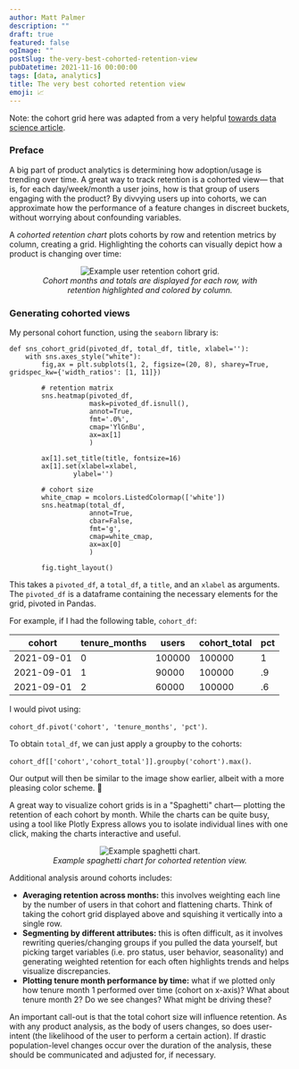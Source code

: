 ```yaml
---
author: Matt Palmer
description: ""
draft: true
featured: false
ogImage: ""
postSlug: the-very-best-cohorted-retention-view
pubDatetime: 2021-11-16 00:00:00
tags: [data, analytics]
title: The very best cohorted retention view
emoji: 📈
---
```



Note: the cohort grid here was adapted from a very helpful [towards data science article](https://towardsdatascience.com/a-step-by-step-introduction-to-cohort-analysis-in-python-a2cbbd8460ea).

### Preface

A big part of product analytics is determining how adoption/usage is trending over time. A great way to track retention is a cohorted view— that is, for each day/week/month a user joins, how is that group of users engaging with the product? By divvying users up into cohorts, we can approximate how the performance of a feature changes in discreet buckets, without worrying about confounding variables.

A _cohorted retention chart_ plots cohorts by row and retention metrics by column, creating a grid. Highlighting the cohorts can visually depict how a product is changing over time:

<center>
  <figure>
    <img src={cohort_grid} alt="Example user retention cohort grid." />
    <figcaption>
      <i>
        <center>
          Cohort months and totals are displayed for each row, with retention
          highlighted and colored by column.
        </center>
      </i>
    </figcaption>
  </figure>
</center>

### Generating cohorted views

My personal cohort function, using the `seaborn` library is:

```
def sns_cohort_grid(pivoted_df, total_df, title, xlabel=''):
    with sns.axes_style("white"):
        fig,ax = plt.subplots(1, 2, figsize=(20, 8), sharey=True, gridspec_kw={'width_ratios': [1, 11]})

        # retention matrix
        sns.heatmap(pivoted_df,
                    mask=pivoted_df.isnull(),
                    annot=True,
                    fmt='.0%',
                    cmap='YlGnBu',
                    ax=ax[1]
                    )

        ax[1].set_title(title, fontsize=16)
        ax[1].set(xlabel=xlabel,
                ylabel='')

        # cohort size
        white_cmap = mcolors.ListedColormap(['white'])
        sns.heatmap(total_df,
                    annot=True,
                    cbar=False,
                    fmt='g',
                    cmap=white_cmap,
                    ax=ax[0]
                    )

        fig.tight_layout()
```

This takes a `pivoted_df`, a `total_df`, a `title`, and an `xlabel` as arguments. The `pivoted_df` is a dataframe containing the necessary elements for the grid, pivoted in Pandas.

For example, if I had the following table, `cohort_df`:

| cohort     | tenure_months | users  | cohort_total | pct |
| ---------- | ------------- | ------ | ------------ | --- |
| 2021-09-01 | 0             | 100000 | 100000       | 1   |
| 2021-09-01 | 1             | 90000  | 100000       | .9  |
| 2021-09-01 | 2             | 60000  | 100000       | .6  |

I would pivot using:

`cohort_df.pivot('cohort', 'tenure_months', 'pct')`.

To obtain `total_df`, we can just apply a groupby to the cohorts:

`cohort_df[['cohort','cohort_total']].groupby('cohort').max()`.

Our output will then be similar to the image show earlier, albeit with a more pleasing color scheme. 🙂

A great way to visualize cohort grids is in a "Spaghetti" chart— plotting the retention of each cohort by month. While the charts can be quite busy, using a tool like Plotly Express allows you to isolate individual lines with one click, making the charts interactive and useful.

<center>
  <figure>
    <img src={spaghetti} alt="Example spaghetti chart." />
    <figcaption>
      <i>
        <center>Example spaghetti chart for cohorted retention view.</center>
      </i>
    </figcaption>
  </figure>
</center>

Additional analysis around cohorts includes:

- **Averaging retention across months:** this involves weighting each line by the number of users in that cohort and flattening charts. Think of taking the cohort grid displayed above and squishing it vertically into a single row.
- **Segmenting by different attributes:** this is often difficult, as it involves rewriting queries/changing groups if you pulled the data yourself, but picking target variables (i.e. pro status, user behavior, seasonality) and generating weighted retention for each often highlights trends and helps visualize discrepancies.
- **Plotting tenure month performance by time:** what if we plotted only how tenure month 1 performed over time (cohort on x-axis)? What about tenure month 2? Do we see changes? What might be driving these?

An important call-out is that the total cohort size will influence retention. As with any product analysis, as the body of users changes, so does user-intent (the likelihood of the user to perform a certain action). If drastic population-level changes occur over the duration of the analysis, these should be communicated and adjusted for, if necessary.
